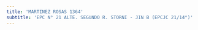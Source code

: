 ```yaml
---
title: 'MARTINEZ ROSAS 1364'
subtitle: 'EPC N° 21 ALTE. SEGUNDO R. STORNI - JIN B (EPCJC 21/14°)'
---
```



